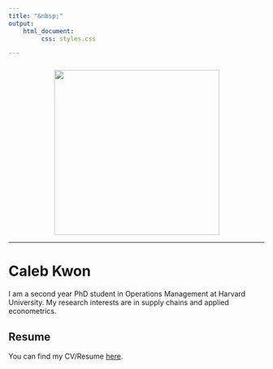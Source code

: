 ```yaml
---
title: "&nbsp;"
output: 
    html_document:
         css: styles.css

---
```


<!-- <script> -->
<!--    $(document).ready(function() { -->
<!--      $head = $('#header'); -->
<!--      $head.prepend('<img src=\"hbs.jpg\" style=\"float: right;width: 150px;\"/>') -->
<!--    }); -->
<!-- </script> -->

<!-- Global site tag (gtag.js) - Google Analytics -->
<script async src="https://www.googletagmanager.com/gtag/js?id=UA-165847699-1"></script>
<script>
  window.dataLayer = window.dataLayer || [];
  function gtag(){dataLayer.push(arguments);}
  gtag('js', new Date());

  gtag('config', 'UA-165847699-1');
</script>




<div style="margin-bottom:25px;">
</div>

<img src="images/caleb.png" height = "325" style ="display:block; margin-left: auto; margin-right:auto;">

***

# Caleb Kwon 


I am a second year PhD student in Operations Management at Harvard University. My research interests are in supply chains and applied econometrics. 

## Resume
You can find my CV/Resume [here](https://www.dropbox.com/s/efdu25rwgm3us4f/res4.pdf?raw=1). 